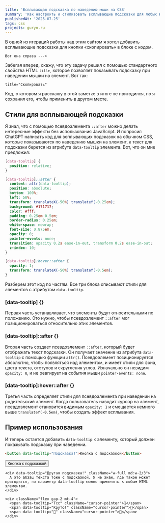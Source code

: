 ```yaml
---
title: 'Всплывающая подсказка по наведению мыши на CSS'
summary: 'Как настроить и стилизовать всплывающие подсказки для любых HTML элементов без использования JavaScript'
publishedAt: '2025-07-25'
tags: css
projects: guryn.ru
---
```


В одной из итераций работы над этим сайтом я хотел добавить всплывающие подсказки для кнопки «скопировать» в блоке с кодом.

```
Вот она справа --->
```

Забегая вперед, скажу, что эту задачу решил с помощью стандартного свойства HTML `title`, которое позволяет показывать подсказку при наведении мышки на элемент. Вот так:

```
title="Скопировать"
```

Код, о котором я расскажу в этой заметке в итоге не пригодился, но я сохранил его, чтобы применить в другом месте.

## Стили для всплывающей подсказки

Я знал, что с помощью псевдоэлемента `::after` можно делать интересные эффекты без использования JavaScript. И попросил ChatGPT написать код для всплывающих подсказок на обычном CSS, которые показываются по наведению мышки на элемент, а текст для подсказки берется из атрибута `data-tooltip` элемента. Вот, что он мне предложил:

```css
[data-tooltip] {
  position: relative;
}

[data-tooltip]::after {
  content: attr(data-tooltip);
  position: absolute;
  bottom: 100%;
  left: 50%;
  transform: translateX(-50%) translateY(-0.25em);
  background: #171717;
  color: #fff;
  padding: 0.25em 0.5em;
  border-radius: 0.25em;
  white-space: nowrap;
  font-size: 0.875em;
  opacity: 0;
  pointer-events: none;
  transition: opacity 0.2s ease-in-out, transform 0.2s ease-in-out;
  z-index: 10;
}

[data-tooltip]:hover::after {
  opacity: 1;
  transform: translateX(-50%) translateY(-0.5em);
}
```

Разберем этот код по частям. Все три блока описывают стили для элементов с атрибутом `data-tooltip`.

### [data-tooltip] {}

Первая часть устанавливает, что элементы будут относительными по положению. Это нужно, чтобы псевдоэлемент `::after` мог позиционироваться относительно этих элементов.

### [data-tooltip]::after {}

Вторая часть создает псевдоэлемент `::after`, который будет отображать текст подсказки. Он получает значение из атрибута `data-tooltip` с помощью функции `attr()`. Псевдоэлемент позиционируется абсолютно, чтобы появляться над элементом, и имеет стили для фона, цвета текста, отступов и скругления углов. Изначально он невидим `opacity: 0`, и не реагирует на события мыши `pointer-events: none`.

### [data-tooltip]:hover::after {}

Третья часть определяет стили для псевдоэлемента при наведении на родительский элемент. Когда пользователь наводит курсор на элемент, псевдоэлемент становится видимым `opacity: 1` и смещается немного выше `translateY(-0.5em)`, чтобы создать эффект всплывания.

## Пример использования

И теперь остается добавить `data-tooltip` к элементу, который должен показывать подсказку при наведении.

```html
<button data-tooltip="Подсказка!">Кнопка с подсказкой</button>
```

<BrowserMockup title="index.html">
  <div className="m-4">
    <button
      data-tooltip="Подсказка!"
      className="px-6 py-2 pb-2.5 bg-blue-500 text-white rounded hover:bg-blue-600 transition duration-200 cursor-pointer"
    >
      <span>Кнопка с подсказкой</span>
    </button>

    <div data-tooltip="Другая подсказка!" className="w-full md:w-2/3">
      А это абзац текста тоже с подсказкой. Я не знаю, где такое может пригодится, но параметр data-tooltip можно применять к любым HTML элементам.
    </div>

    <div className="flex gap-2 mt-4">
      <span data-tooltip="Тсс" className="cursor-pointer">🤫</span>
      <span data-tooltip="Круто!" className="cursor-pointer">🤩</span>
      <span data-tooltip="🤖" className="cursor-pointer">🤖</span>
    </div>

  </div>
</BrowserMockup>
